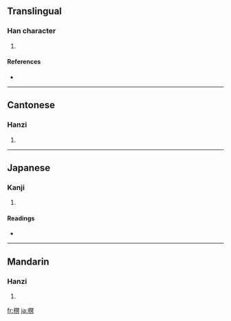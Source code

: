 ==Translingual==

===Han character===
{{Han char|rn=75|rad=木|as=10|sn=14|four=4798<sub>0</sub>|canj=木月日金 (DBAC)}}

# {{defn|Han|sort=木10}}

====References====
* {{Han ref|kx=0543.230|dkj=15244|dj=0931.100|hdz=21270.110|uh=69A0|ud=27040|bh=E240|bd=57920}}

----

==Cantonese==

===Hanzi===
{{yue-hanzi|jyut=|y=ming4}}

# {{defn|Cantonese|sort=木10}}

----

==Japanese==

===Kanji===
{{ja-kanji|grade=|rs=木10}}

# {{defn|Japanese|sort=木10}}

====Readings====
* {{ja-readings|on=[[べい]] (bei), [[みょう]] (myō)|kun=}}

----

==Mandarin==

===Hanzi===
{{cmn-hanzi|pin=[[mīng]] ([[ming1]])|wg=ming<sup>1</sup>}}

# {{defn|Mandarin|sort=木10}}

[[fr:榠]]
[[ja:榠]]